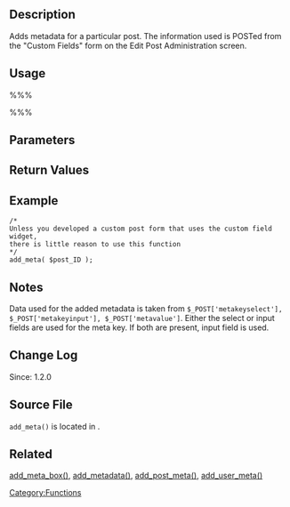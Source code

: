 {{Languages|
{{en|Function_Reference/add_meta}}
{{ja|関数リファレンス/add_meta}}
}}

== Description ==

Adds metadata for a particular post. The information used is POSTed from the "Custom Fields" form on the Edit Post Administration screen.

== Usage ==

%%% <?php add_meta( $post_ID ); ?> %%%

== Parameters ==

{{Parameter|$post_ID|integer|The post ID to associate the metadata with.}}

== Return Values ==

{{Return||Boolean| <tt>FALSE</tt> for failure. <tt>TRUE</tt> for success.}}

== Example ==
<pre>
/*
Unless you developed a custom post form that uses the custom field widget,
there is little reason to use this function 
*/
add_meta( $post_ID );
</pre>

== Notes ==
Data used for the added metadata is taken from <tt>$_POST['metakeyselect'], $_POST['metakeyinput'], $_POST['metavalue']</tt>. Either the select or input fields are used for the meta key. If both are present, input field is used.
== Change Log ==

Since: 1.2.0

== Source File ==

<tt>add_meta()</tt> is located in {{Trac|wp-admin/includes/post.php}}.

== Related ==
[[Function Reference/add meta box|add_meta_box()]], [[Function Reference/add metadata|add_metadata()]], [[Function Reference/add post meta|add_post_meta()]], [[Function Reference/add user meta|add_user_meta()]]

{{Tag Footer}}

[[Category:Functions]]

{{Stub}}
